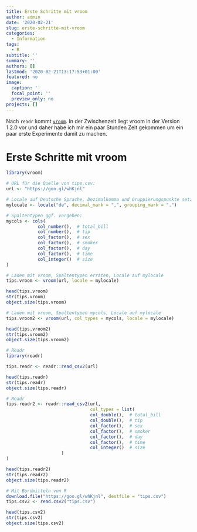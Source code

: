 ```yaml
---
title: Erste Schritte mit vroom
author: admin
date: '2020-02-21'
slug: erste-schritte-mit-vroom
categories:
  - Information
tags:
  - R
subtitle: ''
summary: ''
authors: []
lastmod: '2020-02-21T13:17:53+01:00'
featured: no
image:
  caption: ''
  focal_point: ''
  preview_only: no
projects: []
---
```


Nach `readr` kommt [`vroom`](https://www.tidyverse.org/blog/2019/05/vroom-1-0-0/). In der Zwischenzeit liegt vroom in der Version 1.2.0 vor und daher habe ich mir ein paar Stunden Zeit gekommen um ein paar erste Experimente damit zu machen. 

# Erste Schritte mit vroom

```r
library(vroom)

# URL für die Quelle von tips.csv:
url <- "https://goo.gl/whKjnl"

# Locale auf Deutsche Sprache, Dezimalkomma und Gruppierungspunkte setzen
mylocale <- locale("de", decimal_mark = ",", grouping_mark = ".")

# Spaltentypen ggf. vorgeben:
mycols <- cols(
            col_number(),  # total_bill
            col_number(),  # tip
            col_factor(),  # sex
            col_factor(),  # smoker
            col_factor(),  # day
            col_factor(),  # time
            col_integer()  # size
)
```

```r
# Laden mit vroom, Spaltentypen erraten, Locale auf mylocale
tips.vroom <- vroom(url, locale = mylocale)

head(tips.vroom)
str(tips.vroom)
object.size(tips.vroom)
```

```r
# Laden mit vroom, Spaltentypen mycols, Locale auf mylocale
tips.vroom2 <- vroom(url, col_types = mycols, locale = mylocale)

head(tips.vroom2)
str(tips.vroom2)
object.size(tips.vroom2)
```

```r
# Readr
library(readr)
```

```r
tips.readr <- readr::read_csv2(url)

head(tips.readr)
str(tips.readr)
object.size(tips.readr)
```

```r

# Readr
tips.readr2 <- readr::read_csv2(url,
                                col_types = list(
                                col_double(),  # total_bill
                                col_double(),  # tip
                                col_factor(),  # sex
                                col_factor(),  # smoker
                                col_factor(),  # day
                                col_factor(),  # time
                                col_integer()  # size
                     )
)

head(tips.readr2)
str(tips.readr2)
object.size(tips.readr2)
```

```r
# Mit Bordmitteln von R
download.file("https://goo.gl/whKjnl", destfile = "tips.csv")
tips.csv2 <- read.csv2("tips.csv")
```

```r
head(tips.csv2)
str(tips.csv2)
object.size(tips.csv2)
```

